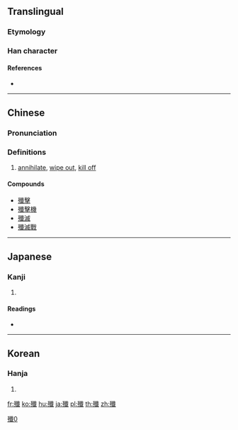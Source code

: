 {{also|歼|殱}}
==Translingual==

===Etymology===
{{Han compound|歹|韱|c1=s|c2=p|ls=psc}}

===Han character===
{{Han char|rn=78|rad=歹|as=17|sn=21|four=13250|canj=MNOIM|ids=⿰歹韱}}

====References====
* {{Han ref|kx=0584.110|dkj=16608|dj=0977.010|hdz=21396.100|uh=6BB2|ud=27570|bh=C4E8|bd=50408}}

----

==Chinese==
{{zh-forms|s=歼}}

===Pronunciation===
{{zh-pron
|m=jiān
|c=cim1
|mc=y
|oc=y
|ma=
|cat=v
}}

===Definitions===
# [[annihilate]], [[wipe out]], [[kill off]]

====Compounds====
* [[殲擊]]
* [[殲擊機]]
* [[殲滅]]
* [[殲滅戰]]

----

==Japanese==

===Kanji===
{{ja-kanji|grade=|rs=歹17}}

# {{defn|lang=ja|sort=歹17}}

====Readings====
* {{ja-readings|on=[[せん]] (sen)|kun=[[つくす]] (tsukusu), [[ほろぼす]] (horobosu)}}

----

==Korean==

===Hanja===
{{ko-hanja|hangeul=섬|eumhun=|rv=seom|mr=sŏm|y=sem}}

# {{defn|lang=ko|sort=歹17}}

[[Category:CJKV characters simplified differently in Japan and China|殲0]]

[[fr:殲]]
[[ko:殲]]
[[hu:殲]]
[[ja:殲]]
[[pl:殲]]
[[th:殲]]
[[zh:殲]]